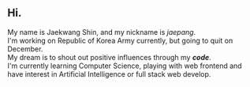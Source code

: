 
## Hi.
My name is Jaekwang Shin, and my nickname is *jaepang*.   
I'm working on Republic of Korea Army currently, but going to quit on December.   
My dream is to shout out positive influences through my ***code***.   
I'm currently learning Computer Science, playing with web frontend and have interest in Artificial Intelligence or full stack web develop.
